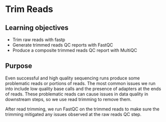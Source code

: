 # Trim Reads

## Learning objectives

- Trim raw reads with fastp
- Generate trimmed reads QC reports with FastQC
- Produce a composite trimmed reads QC report with MultiQC

## Purpose

Even successful and high quality sequencing runs produce some problematic reads or portions of reads.
The most common issues we run into include low quality base calls and the presence of adapters at the ends of reads.
These problematic reads can cause issues in data quality in downstream steps, so we use read trimming to remove them.

After read trimming, we run FastQC on the trimmed reads to make sure the trimming mitigated any issues observed at the raw reads QC step.
